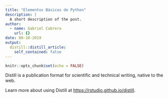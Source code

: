 ```yaml
---
title: "Elementos Básicos de Python"
description: |
  A short description of the post.
author:
  - name: Gabriel Cabrera
    url: {}
date: 08-10-2019
output:
  distill::distill_article:
    self_contained: false
---
```


```r
knitr::opts_chunk$set(echo = FALSE)
```

Distill is a publication format for scientific and technical writing, native to the web.

Learn more about using Distill at <https://rstudio.github.io/distill>.

